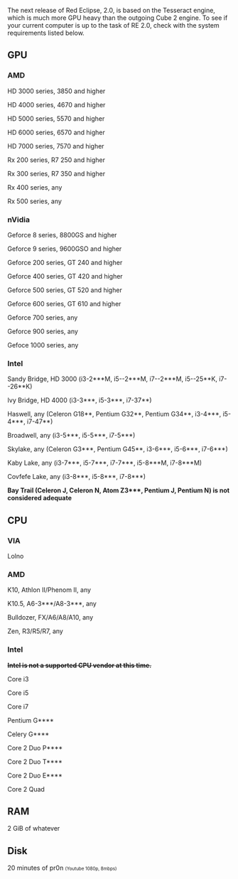 The next release of Red Eclipse, 2.0, is based on the Tesseract engine, which is much more GPU heavy than the outgoing Cube 2 engine.
To see if your current computer is up to the task of RE 2.0, check with the system requirements listed below.

==GPU==

===AMD===
HD 3000 series, 3850 and higher

HD 4000 series, 4670 and higher

HD 5000 series, 5570 and higher

HD 6000 series, 6570 and higher

HD 7000 series, 7570 and higher

Rx 200 series, R7 250 and higher

Rx 300 series, R7 350 and higher

Rx 400 series, any

Rx 500 series, any

===nVidia===
Geforce 8 series, 8800GS and higher

Geforce 9 series, 9600GSO and higher

Geforce 200 series, GT 240 and higher

Geforce 400 series, GT 420 and higher

Geforce 500 series, GT 520 and higher

Geforce 600 series, GT 610 and higher

Geforce 700 series, any

Geforce 900 series, any

Gefoce 1000 series, any

===Intel===
 
Sandy Bridge, HD 3000 (i3-2***M, i5--2***M, i7--2***M, i5--25**K, i7--26**K)

Ivy Bridge, HD 4000 (i3-3***, i5-3***, i7-37**)

Haswell, any (Celeron G18**, Pentium G32**, Pentium G34**, i3-4***, i5-4***, i7-47**)

Broadwell, any  (i3-5***, i5-5***, i7-5***)

Skylake, any (Celeron G3***, Pentium G45**, i3-6***, i5-6***, i7-6***)

Kaby Lake, any (i3-7***, i5-7***, i7-7***, i5-8***M, i7-8***M)

Covfefe Lake, any (i3-8***, i5-8***, i7-8***)

'''Bay Trail (Celeron J, Celeron N, Atom Z3***, Pentium J, Pentium N) is not considered adequate'''

==CPU==

===VIA===
Lolno

===AMD===

K10, Athlon II/Phenom II, any

K10.5, A6-3***/A8-3***, any

Bulldozer, FX/A6/A8/A10, any

Zen, R3/R5/R7, any

===Intel===
<s>'''Intel is not a supported CPU vendor at this time.'''</s>

Core i3

Core i5

Core i7

Pentium G****

Celery G****

Core 2 Duo P****

Core 2 Duo T****

Core 2 Duo E****

Core 2 Quad

==RAM==

2 GiB of whatever

==Disk==

20 minutes of pr0n <font size="-5">(Youtube 1080p, 8mbps)</font>